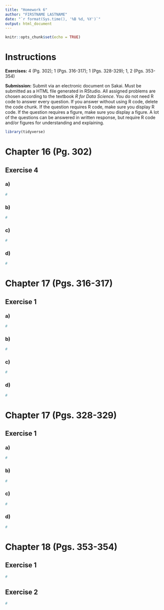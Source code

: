 ```yaml
---
title: "Homework 6"
author: "FIRSTNAME LASTNAME"
date: "`r format(Sys.time(), '%B %d, %Y')`"
output: html_document
---
```


```r
knitr::opts_chunk$set(echo = TRUE)
```

# Instructions

**Exercises:**  4 (Pg. 302); 1 (Pgs. 316-317); 1 (Pgs. 328-329); 1, 2 (Pgs. 353-354)

**Submission:** Submit via an electronic document on Sakai. Must be submitted as a HTML file generated in RStudio. All assigned problems are chosen according to the textbook *R for Data Science*. You do not need R code to answer every question. If you answer without using R code, delete the code chunk. If the question requires R code, make sure you display R code. If the question requires a figure, make sure you display a figure. A lot of the questions can be answered in written response, but require R code and/or figures for understanding and explaining.

```r
library(tidyverse)
```

# Chapter 16 (Pg. 302)

##  Exercise 4

### a)
```r
#
```

### b)
```r
#
```

### c)
```r
#
```

### d)
```r
#
```

# Chapter 17 (Pgs. 316-317)

##  Exercise 1

### a)
```r
#
```

### b)
```r
#
```

### c)
```r
#
```

### d)
```r
#
```

# Chapter 17 (Pgs. 328-329)

##  Exercise 1

### a)
```r
#
```

### b)
```r
#
```

### c)
```r
#
```

### d)
```r
#
```

# Chapter 18 (Pgs. 353-354)

##  Exercise 1
```r
#
```

##  Exercise 2
```r
#
```
